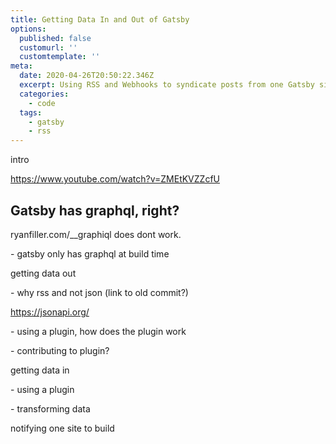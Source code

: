 ```yaml
---
title: Getting Data In and Out of Gatsby
options:
  published: false
  customurl: ''
  customtemplate: ''
meta:
  date: 2020-04-26T20:50:22.346Z
  excerpt: Using RSS and Webhooks to syndicate posts from one Gatsby site to another.
  categories:
    - code
  tags:
    - gatsby
    - rss
---
```

intro

https://www.youtube.com/watch?v=ZMEtKVZZcfU

## Gatsby has graphql, right?

ryanfiller.com/__graphiql does dont work.





\- gatsby only has graphql at build time

getting data out

\- why rss and not json (link to old commit?) 

https://jsonapi.org/



\- using a plugin, how does the plugin work

\- contributing to plugin?

getting data in

\- using a plugin

\- transforming data

notifying one site to build